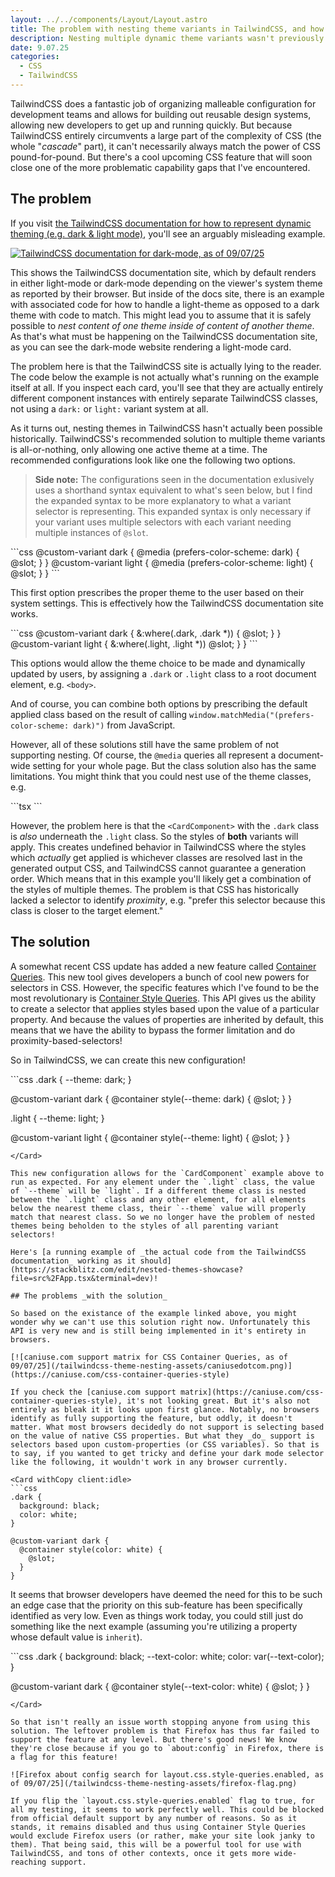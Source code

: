 ```yaml
---
layout: ../../components/Layout/Layout.astro
title: The problem with nesting theme variants in TailwindCSS, and how you'll eventually be able to fix it
description: Nesting multiple dynamic theme variants wasn't previously possible in TailwindCSS. But thanks to a new CSS feature, it will be soon!
date: 9.07.25
categories:
  - CSS
  - TailwindCSS
---
```



TailwindCSS does a fantastic job of organizing malleable configuration for development teams and allows for building out reusable design systems, allowing new developers to get up and running quickly. But because TailwindCSS entirely circumvents a large part of the complexity of CSS (the whole "_cascade_" part), it can't necessarily always match the power of CSS pound-for-pound. But there's a cool upcoming CSS feature that will soon close one of the more problematic capability gaps that I've encountered.

## The problem

If you visit [the TailwindCSS documentation for how to represent dynamic theming (e.g. dark & light mode)](https://tailwindcss.com/docs/dark-mode), you'll see an arguably misleading example.

[![TailwindCSS documentation for dark-mode, as of 09/07/25](/tailwindcss-theme-nesting-assets/tailwindcss-docs.png)](https://tailwindcss.com/docs/dark-mode)

This shows the TailwindCSS documentation site, which by default renders in either light-mode or dark-mode depending on the viewer's system theme as reported by their browser. But inside of the docs site, there is an example with associated code for how to handle a light-theme as opposed to a dark theme with code to match. This might lead you to assume that it is safely possible to _nest content of one theme inside of content of another theme_. As that's what must be happening on the TailwindCSS documentation site, as you can see the dark-mode website rendering a light-mode card.

The problem here is that the TailwindCSS site is actually lying to the reader. The code below the example is not actually what's running on the example itself at all. If you inspect each card, you'll see that they are actually entirely different component instances with entirely separate TailwindCSS classes, not using a `dark:` or `light:` variant system at all.

As it turns out, nesting themes in TailwindCSS hasn't actually been possible historically. TailwindCSS's recommended solution to multiple theme variants is all-or-nothing, only allowing one active theme at a time. The recommended configurations look like one the following two options.

> **Side note:** The configurations seen in the documentation exlusively uses a shorthand syntax equivalent to what's seen below, but I find the expanded syntax to be more explanatory to what a variant selector is representing. This expanded syntax is only necessary if your variant uses multiple selectors with each variant needing multiple instances of `@slot`.

<Card withCopy client:idle>
```css
@custom-variant dark {
  @media (prefers-color-scheme: dark) {
    @slot;
  }
}
@custom-variant light {
  @media (prefers-color-scheme: light) {
    @slot;
  }
}
```
</Card>

This first option prescribes the proper theme to the user based on their system settings. This is effectively how the TailwindCSS documentation site works.

<Card withCopy client:idle>
```css
@custom-variant dark {
  &:where(.dark, .dark *)) {
    @slot;
  }
}
@custom-variant light {
  &:where(.light, .light *))
    @slot;
  }
}
```
</Card>

This options would allow the theme choice to be made and dynamically updated by users, by assigning a `.dark` or `.light` class to a root document element, e.g. `<body>`.

And of course, you can combine both options by prescribing the default applied class based on the result of calling `window.matchMedia("(prefers-color-scheme: dark)")` from JavaScript.

However, all of these solutions still have the same problem of not supporting nesting. Of course, the `@media` queries all represent a document-wide setting for your whole page. But the class solution also has the same limitations. You might think that you could nest use of the theme classes, e.g.

<Card withCopy client:idle>
```tsx
<body class="light">
  <CardComponent />
  <CardComponent class="dark" />
</body>
```
</Card>

However, the problem here is that the `<CardComponent>` with the `.dark` class is _also_ underneath the `.light` class. So the styles of **both** variants will apply. This creates undefined behavior in TailwindCSS where the styles which _actually_ get applied is whichever classes are resolved last in the generated output CSS, and TailwindCSS cannot guarantee a generation order. Which means that in this example you'll likely get a combination of the styles of multiple themes. The problem is that CSS has historically lacked a selector to identify _proximity_, e.g. "prefer this selector because this class is closer to the target element."

## The solution

A somewhat recent CSS update has added a new feature called [Container Queries](https://developer.mozilla.org/en-US/docs/Web/CSS/CSS_containment/Container_queries). This new tool gives developers a bunch of cool new powers for selectors in CSS. However, the specific features which I've found to be the most revolutionary is [Container Style Queries](https://developer.mozilla.org/en-US/docs/Web/CSS/CSS_containment/Container_size_and_style_queries#container_style_queries). This API gives us the ability to create a selector that applies styles based upon the value of a particular property. And because the values of properties are inherited by default, this means that we have the ability to bypass the former limitation and do proximity-based-selectors!

So in TailwindCSS, we can create this new configuration!

<Card withCopy client:idle>
```css
.dark {
  --theme: dark;
}

@custom-variant dark {
  @container style(--theme: dark) {
    @slot;
  }
}

.light {
  --theme: light;
}

@custom-variant light {
  @container style(--theme: light) {
    @slot;
  }
}
```
</Card>

This new configuration allows for the `CardComponent` example above to run as expected. For any element under the `.light` class, the value of `--theme` will be `light`. If a different theme class is nested between the `.light` class and any other element, for all elements below the nearest theme class, their `--theme` value will properly match that nearest class. So we no longer have the problem of nested themes being beholden to the styles of all parenting variant selectors!

Here's [a running example of _the actual code from the TailwindCSS documentation_ working as it should](https://stackblitz.com/edit/nested-themes-showcase?file=src%2FApp.tsx&terminal=dev)!

## The problems _with the solution_

So based on the existance of the example linked above, you might wonder why we can't use this solution right now. Unfortunately this API is very new and is still being implemented in it's entirety in browsers.

[![caniuse.com support matrix for CSS Container Queries, as of 09/07/25](/tailwindcss-theme-nesting-assets/caniusedotcom.png)](https://caniuse.com/css-container-queries-style)

If you check the [caniuse.com support matrix](https://caniuse.com/css-container-queries-style), it's not looking great. But it's also not entirely as bleak it it looks upon first glance. Notably, no browsers identify as fully supporting the feature, but oddly, it doesn't matter. What most browsers decidedly do not support is selecting based on the value of native CSS properties. But what they _do_ support is selectors based upon custom-properties (or CSS variables). So that is to say, if you wanted to get tricky and define your dark mode selector like the following, it wouldn't work in any browser currently.

<Card withCopy client:idle>
```css
.dark {
  background: black;
  color: white;
}

@custom-variant dark {
  @container style(color: white) {
    @slot;
  }
}
```
</Card>

It seems that browser developers have deemed the need for this to be such an edge case that the priority on this sub-feature has been specifically identified as very low. Even as things work today, you could still just do something like the next example (assuming you're utilizing a property whose default value is `inherit`).

<Card withCopy client:idle>
```css
.dark {
  background: black;
  --text-color: white;
  color: var(--text-color);
}

@custom-variant dark {
  @container style(--text-color: white) {
    @slot;
  }
}
```
</Card>

So that isn't really an issue worth stopping anyone from using this solution. The leftover problem is that Firefox has thus far failed to support the feature at any level. But there's good news! We know they're close because if you go to `about:config` in Firefox, there is a flag for this feature!

![Firefox about config search for layout.css.style-queries.enabled, as of 09/07/25](/tailwindcss-theme-nesting-assets/firefox-flag.png)

If you flip the `layout.css.style-queries.enabled` flag to true, for all my testing, it seems to work perfectly well. This could be blocked from official default support by any number of reasons. So as it stands, it remains disabled and thus using Container Style Queries would exclude Firefox users (or rather, make your site look janky to them). That being said, this will be a powerful tool for use with TailwindCSS, and tons of other contexts, once it gets more wide-reaching support.

